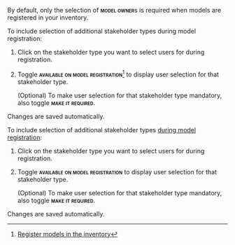 
:::: {.content-visible unless-format="revealjs"}
::: {.callout}
By default, only the selection of **[model owner]{.smallcaps}**s is required when models are registered in your inventory.

:::

To include selection of additional stakeholder types during model registration:

1. Click on the stakeholder type you want to select users for during registration.

1. Toggle **[available on model registration]{.smallcaps}**^[[Register models in the inventory](/guide/model-inventory/register-models-in-inventory.qmd)] to display user selection for that stakeholder type.

    (Optional) To make user selection for that stakeholder type mandatory, also toggle **[make it required]{.smallcaps}**.

Changes are saved automatically.

::::

:::: {.content-hidden unless-format="revealjs"}
To include selection of additional stakeholder types [during model registration](/guide/model-inventory/register-models-in-inventory.qmd):

1. Click on the stakeholder type you want to select users for during registration.

2. Toggle **[available on model registration]{.smallcaps}** to display user selection for that stakeholder type.

    (Optional) To make user selection for that stakeholder type mandatory, also toggle **[make it required]{.smallcaps}**.

Changes are saved automatically.
::::